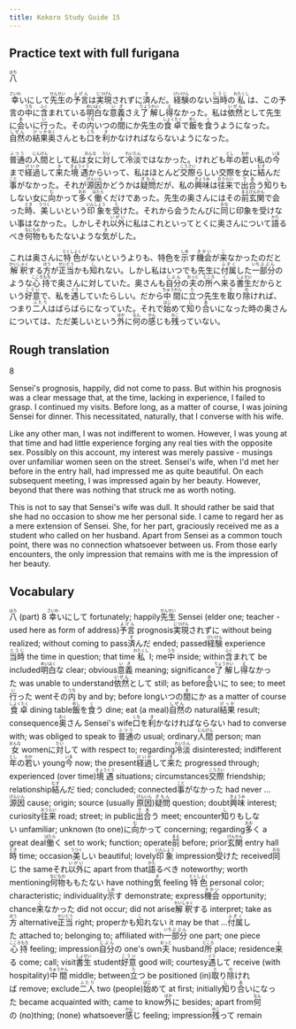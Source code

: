 ```yaml
---
title: Kokoro Study Guide 15
---
```


## Practice text with full furigana

<p>
<ruby><rb>八</rb><rt>はち</rt></ruby>
</p>

<p>
<ruby><rb>幸</rb><rt>さいわ</rt></ruby>いにして<ruby><rb>先生</rb><rt>せんせい</rt></ruby>の<ruby><rb>予言</rb><rt>よげん</rt></ruby>は<ruby><rb>実現</rb><rt>じつげん</rt></ruby>されずに<ruby><rb>済</rb><rt>す</rt></ruby>んだ。<ruby><rb>経験</rb><rt>けいけん</rt></ruby>のない<ruby><rb>当時</rb><rt>とうじ</rt></ruby>の<ruby><rb>私</rb><rt>わたくし</rt></ruby>は、この予言の<ruby><rb>中</rb><rt>うち</rt></ruby>に<ruby><rb>含</rb><rt>ふく</rt></ruby>まれている<ruby><rb>明白</rb><rt>めいはく</rt></ruby>な<ruby><rb>意義</rb><rt>いぎ</rt></ruby>さえ<ruby><rb>了解</rb><rt>りょうかい</rt></ruby>し<ruby><rb>得</rb><rt>え</rt></ruby>なかった。私は<ruby><rb>依然</rb><rt>いぜん</rt></ruby>として先生に<ruby><rb>会</rb><rt>あ</rt></ruby>いに<ruby><rb>行</rb><rt>い</rt></ruby>った。その<ruby><rb>内</rb><rt>うち</rt></ruby>いつの<ruby><rb>間</rb><rt>ま</rt></ruby>にか先生の<ruby><rb>食卓</rb><rt>しょくたく</rt></ruby>で<ruby><rb>飯</rb><rt>めし</rt></ruby>を<ruby><rb>食</rb><rt>く</rt></ruby>うようになった。<ruby><rb>自然</rb><rt>しぜん</rt></ruby>の<ruby><rb>結果</rb><rt>けっか</rt></ruby><ruby><rb>奥</rb><rt>おく</rt></ruby>さんとも<ruby><rb>口</rb><rt>くち</rt></ruby>を<ruby><rb>利</rb><rt>き</rt></ruby>かなければならないようになった。
</p>

<p>
<ruby><rb>普通</rb><rt>ふつう</rt></ruby>の<ruby><rb>人間</rb><rt>にんげん</rt></ruby>として私は<ruby><rb>女</rb><rt>おんな</rt></ruby>に<ruby><rb>対</rb><rt>たい</rt></ruby>して<ruby><rb>冷淡</rb><rt>れいたん</rt></ruby>ではなかった。けれども<ruby><rb>年</rb><rt>とし</rt></ruby>の<ruby><rb>若</rb><rt>わか</rt></ruby>い私の<ruby><rb>今</rb><rt>いま</rt></ruby>まで<ruby><rb>経過</rb><rt>けいか</rt></ruby>して<ruby><rb>来</rb><rt>き</rt></ruby>た<ruby><rb>境遇</rb><rt>きょうぐう</rt></ruby>からいって、私はほとんど<ruby><rb>交際</rb><rt>こうさい</rt></ruby>らしい交際を女に<ruby><rb>結</rb><rt>むす</rt></ruby>んだ<ruby><rb>事</rb><rt>こと</rt></ruby>がなかった。それが<ruby><rb>源因</rb><rt>げんいん</rt></ruby>かどうかは<ruby><rb>疑問</rb><rt>ぎもん</rt></ruby>だが、私の<ruby><rb>興味</rb><rt>きょうみ</rt></ruby>は<ruby><rb>往来</rb><rt>おうらい</rt></ruby>で<ruby><rb>出合</rb><rt>であ</rt></ruby>う<ruby><rb>知</rb><rt>し</rt></ruby>りもしない女に<ruby><rb>向</rb><rt>む</rt></ruby>かって<ruby><rb>多</rb><rt>おお</rt></ruby>く<ruby><rb>働</rb><rt>はたら</rt></ruby>くだけであった。先生の奥さんにはその<ruby><rb>前</rb><rt>まえ</rt></ruby><ruby><rb>玄関</rb><rt>げんかん</rt></ruby>で会った<ruby><rb>時</rb><rt>とき</rt></ruby>、<ruby><rb>美</rb><rt>うつく</rt></ruby>しいという<ruby><rb>印象</rb><rt>いんしょう</rt></ruby>を<ruby><rb>受</rb><rt>う</rt></ruby>けた。それから会うたんびに<ruby><rb>同</rb><rt>おな</rt></ruby>じ印象を受けない事はなかった。しかしそれ<ruby><rb>以外</rb><rt>いがい</rt></ruby>に私はこれといってとくに奥さんについて<ruby><rb>語</rb><rt>かた</rt></ruby>るべき<ruby><rb>何物</rb><rt>なにもの</rt></ruby>ももたないような<ruby><rb>気</rb><rt>き</rt></ruby>がした。
</p>

<p>
これは奥さんに<ruby><rb>特色</rb><rt>とくしょく</rt></ruby>がないというよりも、特色を<ruby><rb>示</rb><rt>しめ</rt></ruby>す<ruby><rb>機会</rb><rt>きかい</rt></ruby>が<ruby><rb>来</rb><rt>こ</rt></ruby>なかったのだと<ruby><rb>解釈</rb><rt>かいしゃく</rt></ruby>する<ruby><rb>方</rb><rt>ほう</rt></ruby>が<ruby><rb>正当</rb><rt>せいとう</rt></ruby>かも<ruby><rb>知</rb><rt>し</rt></ruby>れない。しかし私はいつでも先生に<ruby><rb>付属</rb><rt>ふぞく</rt></ruby>した<ruby><rb>一</rb><rt>いち</rt></ruby><ruby><rb>部分</rb><rt>ぶぶん</rt></ruby>のような<ruby><rb>心持</rb><rt>こころもち</rt></ruby>で奥さんに対していた。奥さんも<ruby><rb>自分</rb><rt>じぶん</rt></ruby>の<ruby><rb>夫</rb><rt>おっと</rt></ruby>の<ruby><rb>所</rb><rt>ところ</rt></ruby>へ<ruby><rb>来</rb><rt>く</rt></ruby>る<ruby><rb>書生</rb><rt>しょせい</rt></ruby>だからという<ruby><rb>好意</rb><rt>こうい</rt></ruby>で、私を<ruby><rb>遇</rb><rt>ぐう</rt></ruby>していたらしい。だから<ruby><rb>中間</rb><rt>ちゅうかん</rt></ruby>に<ruby><rb>立</rb><rt>た</rt></ruby>つ先生を<ruby><rb>取</rb><rt>と</rt></ruby>り<ruby><rb>除</rb><rt>の</rt></ruby>ければ、つまり<ruby><rb>二人</rb><rt>ふたり</rt></ruby>はばらばらになっていた。それで<ruby><rb>始</rb><rt>はじ</rt></ruby>めて<ruby><rb>知</rb><rt>し</rt></ruby>り<ruby><rb>合</rb><rt>あ</rt></ruby>いになった時の奥さんについては、ただ美しいという<ruby><rb>外</rb><rt>ほか</rt></ruby>に<ruby><rb>何</rb><rt>なん</rt></ruby>の<ruby><rb>感</rb><rt>かん</rt></ruby>じも<ruby><rb>残</rb><rt>のこ</rt></ruby>っていない。
</p>


## Rough translation

8

Sensei's prognosis, happily, did not come to pass. But within his prognosis was a clear message that, at the time, lacking in experience, I failed to grasp. I continued my visits. Before long, as a matter of course, I was joining Sensei for dinner. This necessitated, naturally, that I converse with his wife.

Like any other man, I was not indifferent to women. However, I was young at that time and had little experience forging any real ties with the opposite sex. Possibly on this account, my interest was merely passive - musings over unfamiliar women seen on the street. Sensei's wife, when I'd met her before in the entry hall, had impressed me as quite beautiful. On each subsequent meeting, I was impressed again by her beauty. However, beyond that there was nothing that struck me as worth noting.

This is not to say that Sensei's wife was dull. It should rather be said that she had no occasion to show me her personal side. I came to regard her as a mere extension of Sensei. She, for her part, graciously received me as a student who called on her husband. Apart from Sensei as a common touch point, there was no connection whatsoever between us. From those early encounters, the only impression that remains with me is the impression of her beauty.        


## Vocabulary

<p>
<span class="vocabstudy"><ruby><rb>八</rb><rt>はち</rt></ruby>&nbsp;(part) 8</span>
<span class="vocabstudy"><ruby><rb>幸</rb><rt>さいわ</rt></ruby>いにして&nbsp;fortunately; happily</span><span class="vocabstudy"><ruby><rb>先生</rb><rt>せんせい</rt></ruby>&nbsp;Sensei (elder one; teacher - used here as form of address)</span><span class="vocabstudy"><ruby><rb>予言</rb><rt>よげん</rt></ruby>&nbsp;prognosis</span><span class="vocabstudy"><ruby><rb>実現</rb><rt>じつげん</rt></ruby>されずに&nbsp;without being realized; without coming to pass</span><span class="vocabstudy"><ruby><rb>済</rb><rt>す</rt></ruby>んだ&nbsp;ended; passed</span><span class="vocabstudy"><ruby><rb>経験</rb><rt>けいけん</rt></ruby>&nbsp;experience</span><span class="vocabstudy"><ruby><rb>当時</rb><rt>とうじ</rt></ruby>&nbsp;the time in question; that time</span><span class="vocabstudy"><ruby><rb>私</rb><rt>わたくし</rt></ruby>&nbsp;I; me</span><span class="vocabstudy"><ruby><rb>中</rb><rt>うち</rt></ruby>&nbsp;inside; within</span><span class="vocabstudy"><ruby><rb>含</rb><rt>ふく</rt></ruby>まれて&nbsp;be included</span><span class="vocabstudy"><ruby><rb>明白</rb><rt>めいはく</rt></ruby>な&nbsp;clear; obvious</span><span class="vocabstudy"><ruby><rb>意義</rb><rt>いぎ</rt></ruby>&nbsp;meaning; significance</span><span class="vocabstudy"><ruby><rb>了解</rb><rt>りょうかい</rt></ruby>し<ruby><rb>得</rb><rt>え</rt></ruby>なかった&nbsp;was unable to understand</span><span class="vocabstudy"><ruby><rb>依然</rb><rt>いぜん</rt></ruby>として&nbsp;still; as before</span><span class="vocabstudy"><ruby><rb>会</rb><rt>あ</rt></ruby>いに&nbsp;to see; to meet</span><span class="vocabstudy"><ruby><rb>行</rb><rt>い</rt></ruby>った&nbsp;went</span><span class="vocabstudy">その<ruby><rb>内</rb><rt>うち</rt></ruby>&nbsp;by and by; before long</span><span class="vocabstudy">いつの<ruby><rb>間</rb><rt>ま</rt></ruby>にか&nbsp;as a matter of course</span><span class="vocabstudy"><ruby><rb>食卓</rb><rt>しょくたく</rt></ruby>&nbsp;dining table</span><span class="vocabstudy"><ruby><rb>飯</rb><rt>めし</rt></ruby>を<ruby><rb>食</rb><rt>く</rt></ruby>う&nbsp;dine; eat (a meal)</span><span class="vocabstudy"><ruby><rb>自然</rb><rt>しぜん</rt></ruby>の&nbsp;natural</span><span class="vocabstudy"><ruby><rb>結果</rb><rt>けっか</rt></ruby>&nbsp;result; consequence</span><span class="vocabstudy"><ruby><rb>奥</rb><rt>おく</rt></ruby>さん&nbsp;Sensei's wife</span><span class="vocabstudy"><ruby><rb>口</rb><rt>くち</rt></ruby>を<ruby><rb>利</rb><rt>き</rt></ruby>かなければならない&nbsp;had to converse with; was obliged to speak to</span>
<span class="vocabstudy"><ruby><rb>普通</rb><rt>ふつう</rt></ruby>の&nbsp;usual; ordinary</span><span class="vocabstudy"><ruby><rb>人間</rb><rt>にんげん</rt></ruby>&nbsp;person; man</span><span class="vocabstudy"><ruby><rb>女</rb><rt>おんな</rt></ruby>&nbsp;women</span><span class="vocabstudy">に<ruby><rb>対</rb><rt>たい</rt></ruby>して&nbsp;with respect to; regarding</span><span class="vocabstudy"><ruby><rb>冷淡</rb><rt>れいたん</rt></ruby>&nbsp;disinterested; indifferent</span><span class="vocabstudy"><ruby><rb>年</rb><rt>とし</rt></ruby>の<ruby><rb>若</rb><rt>わか</rt></ruby>い&nbsp;young</span><span class="vocabstudy"><ruby><rb>今</rb><rt>いま</rt></ruby>&nbsp;now; the present</span><span class="vocabstudy"><ruby><rb>経過</rb><rt>けいか</rt></ruby>して<ruby><rb>来</rb><rt>き</rt></ruby>た&nbsp;progressed through; experienced (over time)</span><span class="vocabstudy"><ruby><rb>境遇</rb><rt>きょうぐう</rt></ruby>&nbsp;situations; circumstances</span><span class="vocabstudy"><ruby><rb>交際</rb><rt>こうさい</rt></ruby>&nbsp;friendship; relationship</span><span class="vocabstudy"><ruby><rb>結</rb><rt>むす</rt></ruby>んだ&nbsp;tied; concluded; connected</span><span class="vocabstudy"><ruby><rb>事</rb><rt>こと</rt></ruby>がなかった&nbsp;had never ...</span><span class="vocabstudy"><ruby><rb>源因</rb><rt>げんいん</rt></ruby>&nbsp;cause; origin; source (usually <ruby><rb>原因</rb><rt>げんいん</rt></ruby>)</span><span class="vocabstudy"><ruby><rb>疑問</rb><rt>ぎもん</rt></ruby>&nbsp;question; doubt</span><span class="vocabstudy"><ruby><rb>興味</rb><rt>きょうみ</rt></ruby>&nbsp;interest; curiosity</span><span class="vocabstudy"><ruby><rb>往来</rb><rt>おうらい</rt></ruby>&nbsp;road; street; in public</span><span class="vocabstudy"><ruby><rb>出合</rb><rt>であ</rt></ruby>う&nbsp;meet; encounter</span><span class="vocabstudy"><ruby><rb>知</rb><rt>し</rt></ruby>りもしない&nbsp;unfamiliar; unknown (to one)</span><span class="vocabstudy">に<ruby><rb>向</rb><rt>む</rt></ruby>かって&nbsp;concerning; regarding</span><span class="vocabstudy"><ruby><rb>多</rb><rt>おお</rt></ruby>く&nbsp;a great deal</span><span class="vocabstudy"><ruby><rb>働</rb><rt>はたら</rt></ruby>く&nbsp;set to work; function; operate</span><span class="vocabstudy"><ruby><rb>前</rb><rt>まえ</rt></ruby>&nbsp;before; prior</span><span class="vocabstudy"><ruby><rb>玄関</rb><rt>げんかん</rt></ruby>&nbsp;entry hall</span><span class="vocabstudy"><ruby><rb>時</rb><rt>とき</rt></ruby>&nbsp;time; occasion</span><span class="vocabstudy"><ruby><rb>美</rb><rt>うつく</rt></ruby>しい&nbsp;beautiful; lovely</span><span class="vocabstudy"><ruby><rb>印象</rb><rt>いんしょう</rt></ruby>&nbsp;impression</span><span class="vocabstudy"><ruby><rb>受</rb><rt>う</rt></ruby>けた&nbsp;received</span><span class="vocabstudy"><ruby><rb>同</rb><rt>おな</rt></ruby>じ&nbsp;the same</span><span class="vocabstudy">それ<ruby><rb>以外</rb><rt>いがい</rt></ruby>に&nbsp;apart from that</span><span class="vocabstudy"><ruby><rb>語</rb><rt>かた</rt></ruby>るべき&nbsp;noteworthy; worth mentioning</span><span class="vocabstudy"><ruby><rb>何物</rb><rt>なにもの</rt></ruby>ももたない&nbsp;have nothing</span><span class="vocabstudy"><ruby><rb>気</rb><rt>き</rt></ruby>&nbsp;feeling</span>
<span class="vocabstudy"><ruby><rb>特色</rb><rt>とくしょく</rt></ruby>&nbsp;personal color; characteristic; individuality</span><span class="vocabstudy"><ruby><rb>示</rb><rt>しめ</rt></ruby>す&nbsp;demonstrate; express</span><span class="vocabstudy"><ruby><rb>機会</rb><rt>きかい</rt></ruby>&nbsp;opportunity; chance</span><span class="vocabstudy"><ruby><rb>来</rb><rt>こ</rt></ruby>なかった&nbsp;did not occur; did not arise</span><span class="vocabstudy"><ruby><rb>解釈</rb><rt>かいしゃく</rt></ruby>する&nbsp;interpret; take as</span><span class="vocabstudy"><ruby><rb>方</rb><rt>ほう</rt></ruby>&nbsp;alternative</span><span class="vocabstudy"><ruby><rb>正当</rb><rt>せいとう</rt></ruby>&nbsp;right; proper</span><span class="vocabstudy">かも<ruby><rb>知</rb><rt>し</rt></ruby>れない&nbsp;it may be that ...</span><span class="vocabstudy"><ruby><rb>付属</rb><rt>ふぞく</rt></ruby>した&nbsp;attached to; belonging to; affiliated with</span><span class="vocabstudy"><ruby><rb>一</rb><rt>いち</rt></ruby><ruby><rb>部分</rb><rt>ぶぶん</rt></ruby>&nbsp;one part; one piece</span><span class="vocabstudy"><ruby><rb>心持</rb><rt>こころもち</rt></ruby>&nbsp;feeling; impression</span><span class="vocabstudy"><ruby><rb>自分</rb><rt>じぶん</rt></ruby>の&nbsp;one's own</span><span class="vocabstudy"><ruby><rb>夫</rb><rt>おっと</rt></ruby>&nbsp;husband</span><span class="vocabstudy"><ruby><rb>所</rb><rt>ところ</rt></ruby>&nbsp;place; residence</span><span class="vocabstudy"><ruby><rb>来</rb><rt>く</rt></ruby>る&nbsp;come; call; visit</span><span class="vocabstudy"><ruby><rb>書生</rb><rt>しょせい</rt></ruby>&nbsp;student</span><span class="vocabstudy"><ruby><rb>好意</rb><rt>こうい</rt></ruby>&nbsp;good will; courtesy</span><span class="vocabstudy"><ruby><rb>遇</rb><rt>ぐう</rt></ruby>して&nbsp;receive (with hospitality)</span><span class="vocabstudy"><ruby><rb>中間</rb><rt>ちゅうかん</rt></ruby>&nbsp;middle; between</span><span class="vocabstudy"><ruby><rb>立</rb><rt>た</rt></ruby>つ&nbsp;be positioned (in)</span><span class="vocabstudy"><ruby><rb>取</rb><rt>と</rt></ruby>り<ruby><rb>除</rb><rt>の</rt></ruby>ければ&nbsp;remove; exclude</span><span class="vocabstudy"><ruby><rb>二人</rb><rt>ふたり</rt></ruby>&nbsp;two (people)</span><span class="vocabstudy"><ruby><rb>始</rb><rt>はじ</rt></ruby>めて&nbsp;at first; initially</span><span class="vocabstudy"><ruby><rb>知</rb><rt>し</rt></ruby>り<ruby><rb>合</rb><rt>あ</rt></ruby>いになった&nbsp;became acquainted with; came to know</span><span class="vocabstudy"><ruby><rb>外</rb><rt>ほか</rt></ruby>に&nbsp;besides; apart from</span><span class="vocabstudy"><ruby><rb>何</rb><rt>なん</rt></ruby>の&nbsp;(no)thing; (none) whatsoever</span><span class="vocabstudy"><ruby><rb>感</rb><rt>かん</rt></ruby>じ&nbsp;feeling; impression</span><span class="vocabstudy"><ruby><rb>残</rb><rt>のこ</rt></ruby>って&nbsp;remain</span>
</p>
